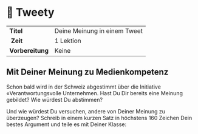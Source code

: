 
# 🐣 Tweety

|                  |                              |
| ---------------- | ---------------------------- |
| **Titel**        | Deine Meinung in einem Tweet |
|  **Zeit**        | 1 Lektion                    |
| **Vorbereitung** | Keine                        |

## Mit Deiner Meinung zu Medienkompetenz

Schon bald wird in der Schweiz abgestimmt über die Initiative «Verantwortungsvolle Unternehmen.
Hast Du Dir bereits eine Meinung gebildet? Wie würdest Du abstimmen?

Und wie würdest Du versuchen, andere von Deiner Meinung zu überzeugen?
Schreib in einem kurzen Satz in höchstens 160 Zeichen Dein bestes Argument und teile es mit Deiner Klasse:

<Tweety
  maxChars={160}
  tags="#abstimmung #KVI"
  placeholder="Ich finde, Unternehmen müssen Verantwortung auch im Ausland übernehmen, sonst sind sie ein schlechtes Vorbild..."
/>
